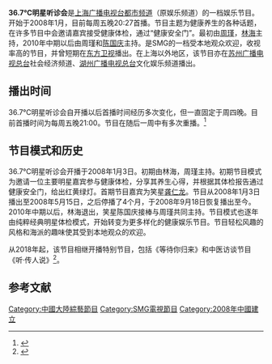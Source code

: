 {{refimprove|time=2015-10-04T23:40:33+00:00}}
{{電視節目信息框
| 顏色       = #B1B9C2;
| 名稱       = 36.7℃明星听诊会
| 原名       = 
| 圖片       = 
| 圖說       = 
| 類型       = [[綜藝節目|綜藝節目]]
| 原創       = [[上海广播电视台都市频道|上海广播电视台都市频道]]
| 發展       = 
| 導演       = 
| 主持       = [[周瑾|周瑾]]
| 演出       = 
| 配音       = 
| 旁白       = 
| 主題曲     = 
| 片頭曲     = 
| 片尾曲     = 
| 作曲       = 
| 國家       = {{PRC}}
| 地區       = {{PRC}}
| 語言       = [[普通話|普通話]]、[[上海话|上海话]]
| 季數       = 
| 系列數     = 
| 輯數       = 
| 集數       = 
| 每集列表   = 
| 執行制片   = 
| 制片人     = [[周瑾|周瑾]]
| 監制       = 
| 副制片人   = 
| 共同制片人 = 
| 編審       = 
| 剪輯       = 
| 外景       = [[上海|上海]]
| 機位       = 
| 每集長     = 
| 頻道       = [[上海广播电视台都市频道|上海广播电视台都市频道]]
| 視頻制式   = 
| 音頻制式   = 
| 首播國家   = {{PRC}}
| 首播地區   = {{PRC}}[[上海|上海]]
| 開始       = 2008年1月3日
| 結束       = 
| 晚於       = 
| 早於       = 
| 相關劇集   = 
| 中國大陸名稱 =
| 臺灣名稱     = 
| 港澳名稱     = 
| 馬新名稱     = 
| 官方網站     = 
| imdb_id    = 
| tv_com_id  = 
}}

'''36.7℃明星听诊会'''是[[上海广播电视台都市频道|上海广播电视台都市频道]]（原娱乐频道）的一档娱乐节目。开始于2008年1月，目前每周五晚20:27首播。节目主题为健康养生的各种话题，在许多节目中会邀请嘉宾接受健康体检，通过“健康安全门”。最初由[[周瑾|周瑾]]，[[林海|林海]]主持，2010年中期以后由周瑾和[[陈国庆_(滑稽戏演员)|陈国庆]]主持。是SMG的一档受本地观众欢迎，收视率高的节目，并曾短期在[[东方卫视|东方卫视]]播出。在上海以外地区，该节目亦在[[苏州广播电视总台|苏州广播电视总台]]社会经济频道、[[湖州广播电视总台|湖州广播电视总台]]文化娱乐频道播出。

== 播出时间 ==

36.7℃明星听诊会自开播以后首播时间经历多次变化，但一直固定于周四晚。目前首播时间为每周五晚21:00。节目在随后一周中有多次重播。<ref>{{Cite web |url=http://www.smg.cn/review/tv/index.shtml |title=SMG电视节目表 |accessdate=2016-06-24 |archive-date=2016-07-03 |archive-url=https://web.archive.org/web/20160703045653/http://www.smg.cn/review/tv/index.shtml |dead-url=yes }}</ref>

==节目模式和历史==
36.7℃明星听诊会开播于2008年1月3日。初期由林海，周瑾主持。初期节目模式为邀请一位主要明星嘉宾参与健康体检，分享其养生心得，并根据其体检报告通过健康安全门，给出红黄绿灯。首期节目嘉宾为笑星[[龚仁龙|龚仁龙]]。节目从2008年1月3日播出至2008年5月15日，之后停播了4个月，于2008年9月18日恢复播出至今。2010年中期以后，林海退出，笑星陈国庆接棒与周瑾共同主持。节目模式也逐年由纯粹经典明星体检模式，开始转变为更多样化的健康娱乐节目。节目轻松风趣的风格和海派的趣味使其受到本地观众的欢迎。

从2018年起，该节目相继开播特别节目，包括《等待你归来》和中医访谈节目《听·传人说》<ref>{{Cite web |url=https://joy.online.sh.cn/content/2019-01/10/content_9170192.htm |title=开聊中医界大医轶事 《36.7℃ 听·传人说》开播 |accessdate=2019-05-12 |archive-date=2019-05-12 |archive-url=https://web.archive.org/web/20190512091306/https://joy.online.sh.cn/content/2019-01/10/content_9170192.htm |dead-url=no }}</ref>。

== 参考文献 ==
{{Reflist|2}}

[[Category:中國大陸綜藝節目|Category:中國大陸綜藝節目]]
[[Category:SMG電視節目|Category:SMG電視節目]]
[[Category:2008年中國建立|Category:2008年中國建立]]